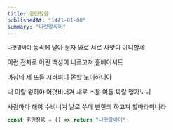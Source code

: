 ```yaml
---
title: 훈민정음
publishedAt: "1441-01-00"
summary: "나랏말싸미"
---
```


`나랏말싸미` 듕귁에 달아 문자 와로 서르 사맛디 아니할세

이런 전차로 어린 백셩이 니르고져 홀베이셔도

마참네 제 뜨들 시러펴디 몯할 노미하니아

내 이랄 윙하야 어엿비너겨 새로 스믈 여들 짜랄 맹가노니

사람마다 해여 수비니겨 날로 쑤메 뻔한킈 하고져 할따라미니라

```js title="indx.js"
const 훈민정음 = () => return "나랏말싸미";
```
